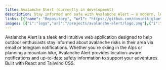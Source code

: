 ```yaml
---
title: Avalanche Alert (currently in development)
description: Stay informed and safe with Avalanche Alert – a modern, location-based warning system for real-time avalanche risks.
links: [{"name": "Repository", "url": "https://github.com/dominik-glaetzle/AvalancheAlert"}]
images: [{"i":"logo","url":"/projects/avalanche-alert/logo.png"},{"i":"snowflake","url":"/projects/avalanche-alert/snowflake.png"},{"i":"page","url":"/projects/avalanche-alert/page.png"}]
---
```


Avalanche Alert is a sleek and intuitive web application designed to help outdoor enthusiasts stay informed about avalanche risks in their area via email or telegram notifications.
Whether you're skiing in the Alps or planning a mountain hike, Avalanche Alert provides location-aware notifications and up-to-date safety information to support your adventures.
Built with React and Tailwind CSS.
